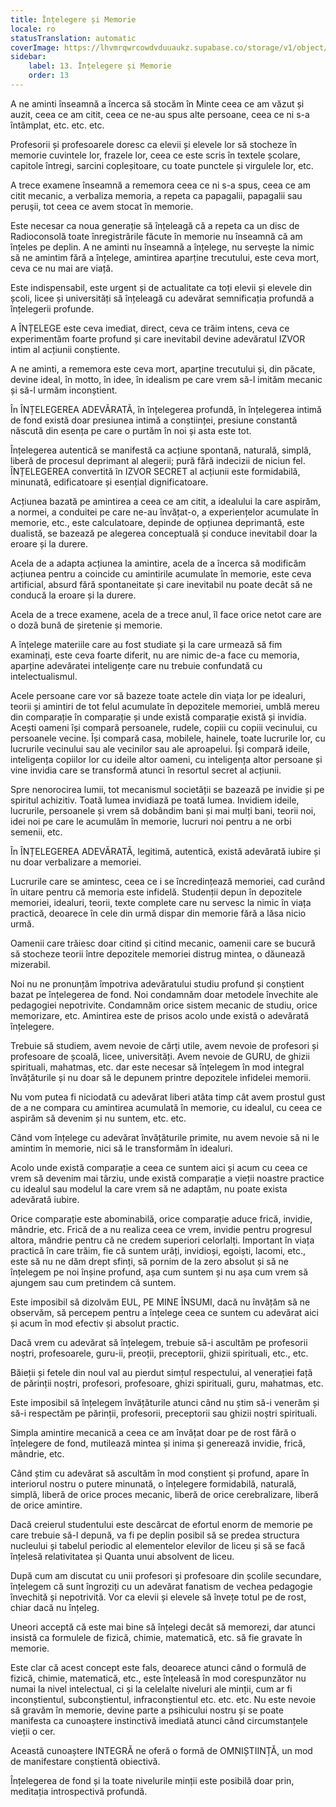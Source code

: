 ```yaml
---
title: Înțelegere și Memorie
locale: ro
statusTranslation: automatic
coverImage: https://lhvmrqwrcowdvduuaukz.supabase.co/storage/v1/object/public/strapi-uploads/small_cover-educacion-fundamental.webp-2d51a7828a2b1309555be27f7e2a61a0.webp
sidebar:
    label: 13. Înțelegere și Memorie
    order: 13
---
```

A ne aminti înseamnă a încerca să stocăm în Minte ceea ce am văzut și auzit, ceea ce am citit, ceea ce ne-au spus alte persoane, ceea ce ni s-a întâmplat, etc. etc. etc.

Profesorii și profesoarele doresc ca elevii și elevele lor să stocheze în memorie cuvintele lor, frazele lor, ceea ce este scris în textele școlare, capitole întregi, sarcini copleșitoare, cu toate punctele și virgulele lor, etc.

A trece examene înseamnă a rememora ceea ce ni s-a spus, ceea ce am citit mecanic, a verbaliza memoria, a repeta ca papagalii, papagalii sau peruşii, tot ceea ce avem stocat în memorie.

Este necesar ca noua generație să înțeleagă că a repeta ca un disc de Radioconsolă toate înregistrările făcute în memorie nu înseamnă că am înțeles pe deplin. A ne aminti nu înseamnă a înțelege, nu servește la nimic să ne amintim fără a înțelege, amintirea aparține trecutului, este ceva mort, ceva ce nu mai are viață.

Este indispensabil, este urgent și de actualitate ca toți elevii și elevele din școli, licee și universități să înțeleagă cu adevărat semnificația profundă a înțelegerii profunde.

A ÎNȚELEGE este ceva imediat, direct, ceva ce trăim intens, ceva ce experimentăm foarte profund și care inevitabil devine adevăratul IZVOR intim al acțiunii conștiente.

A ne aminti, a rememora este ceva mort, aparține trecutului și, din păcate, devine ideal, în motto, în idee, în idealism pe care vrem să-l imităm mecanic și să-l urmăm inconștient.

În ÎNȚELEGEREA ADEVĂRATĂ, în înțelegerea profundă, în înțelegerea intimă de fond există doar presiunea intimă a conștiinței, presiune constantă născută din esența pe care o purtăm în noi și asta este tot.

Înțelegerea autentică se manifestă ca acțiune spontană, naturală, simplă, liberă de procesul deprimant al alegerii; pură fără indecizii de niciun fel. ÎNȚELEGEREA convertită în IZVOR SECRET al acțiunii este formidabilă, minunată, edificatoare și esențial dignificatoare.

Acțiunea bazată pe amintirea a ceea ce am citit, a idealului la care aspirăm, a normei, a conduitei pe care ne-au învățat-o, a experiențelor acumulate în memorie, etc., este calculatoare, depinde de opțiunea deprimantă, este dualistă, se bazează pe alegerea conceptuală și conduce inevitabil doar la eroare și la durere.

Acela de a adapta acțiunea la amintire, acela de a încerca să modificăm acțiunea pentru a coincide cu amintirile acumulate în memorie, este ceva artificial, absurd fără spontaneitate și care inevitabil nu poate decât să ne conducă la eroare și la durere.

Acela de a trece examene, acela de a trece anul, îl face orice netot care are o doză bună de șiretenie și memorie.

A înțelege materiile care au fost studiate și la care urmează să fim examinați, este ceva foarte diferit, nu are nimic de-a face cu memoria, aparține adevăratei inteligențe care nu trebuie confundată cu intelectualismul.

Acele persoane care vor să bazeze toate actele din viața lor pe idealuri, teorii și amintiri de tot felul acumulate în depozitele memoriei, umblă mereu din comparație în comparație și unde există comparație există și invidia. Acești oameni își compară persoanele, rudele, copiii cu copiii vecinului, cu persoanele vecine. Își compară casa, mobilele, hainele, toate lucrurile lor, cu lucrurile vecinului sau ale vecinilor sau ale aproapelui. Își compară ideile, inteligența copiilor lor cu ideile altor oameni, cu inteligența altor persoane și vine invidia care se transformă atunci în resortul secret al acțiunii.

Spre nenorocirea lumii, tot mecanismul societății se bazează pe invidie și pe spiritul achizitiv. Toată lumea invidiază pe toată lumea. Invidiem ideile, lucrurile, persoanele și vrem să dobândim bani și mai mulți bani, teorii noi, idei noi pe care le acumulăm în memorie, lucruri noi pentru a ne orbi semenii, etc.

În ÎNȚELEGEREA ADEVĂRATĂ, legitimă, autentică, există adevărată iubire și nu doar verbalizare a memoriei.

Lucrurile care se amintesc, ceea ce i se încredințează memoriei, cad curând în uitare pentru că memoria este infidelă. Studenții depun în depozitele memoriei, idealuri, teorii, texte complete care nu servesc la nimic în viața practică, deoarece în cele din urmă dispar din memorie fără a lăsa nicio urmă.

Oamenii care trăiesc doar citind și citind mecanic, oamenii care se bucură să stocheze teorii între depozitele memoriei distrug mintea, o dăunează mizerabil.

Noi nu ne pronunțăm împotriva adevăratului studiu profund și conștient bazat pe înțelegerea de fond. Noi condamnăm doar metodele învechite ale pedagogiei nepotrivite. Condamnăm orice sistem mecanic de studiu, orice memorizare, etc. Amintirea este de prisos acolo unde există o adevărată înțelegere.

Trebuie să studiem, avem nevoie de cărți utile, avem nevoie de profesori și profesoare de școală, licee, universități. Avem nevoie de GURU, de ghizii spirituali, mahatmas, etc. dar este necesar să înțelegem în mod integral învățăturile și nu doar să le depunem printre depozitele infidelei memorii.

Nu vom putea fi niciodată cu adevărat liberi atâta timp cât avem prostul gust de a ne compara cu amintirea acumulată în memorie, cu idealul, cu ceea ce aspirăm să devenim și nu suntem, etc. etc.

Când vom înțelege cu adevărat învățăturile primite, nu avem nevoie să ni le amintim în memorie, nici să le transformăm în idealuri.

Acolo unde există comparație a ceea ce suntem aici și acum cu ceea ce vrem să devenim mai târziu, unde există comparație a vieții noastre practice cu idealul sau modelul la care vrem să ne adaptăm, nu poate exista adevărată iubire.

Orice comparație este abominabilă, orice comparație aduce frică, invidie, mândrie, etc. Frică de a nu realiza ceea ce vrem, invidie pentru progresul altora, mândrie pentru că ne credem superiori celorlalți. Important în viața practică în care trăim, fie că suntem urâți, invidioși, egoiști, lacomi, etc., este să nu ne dăm drept sfinți, să pornim de la zero absolut și să ne înțelegem pe noi înșine profund, așa cum suntem și nu așa cum vrem să ajungem sau cum pretindem că suntem.

Este imposibil să dizolvăm EUL, PE MINE ÎNSUMI, dacă nu învățăm să ne observăm, să percepem pentru a înțelege ceea ce suntem cu adevărat aici și acum în mod efectiv și absolut practic.

Dacă vrem cu adevărat să înțelegem, trebuie să-i ascultăm pe profesorii noștri, profesoarele, guru-ii, preoții, preceptorii, ghizii spirituali, etc., etc.

Băieții și fetele din noul val au pierdut simțul respectului, al venerației față de părinții noștri, profesori, profesoare, ghizi spirituali, guru, mahatmas, etc.

Este imposibil să înțelegem învățăturile atunci când nu știm să-i venerăm și să-i respectăm pe părinții, profesorii, preceptorii sau ghizii noștri spirituali.

Simpla amintire mecanică a ceea ce am învățat doar pe de rost fără o înțelegere de fond, mutilează mintea și inima și generează invidie, frică, mândrie, etc.

Când știm cu adevărat să ascultăm în mod conștient și profund, apare în interiorul nostru o putere minunată, o înțelegere formidabilă, naturală, simplă, liberă de orice proces mecanic, liberă de orice cerebralizare, liberă de orice amintire.

Dacă creierul studentului este descărcat de efortul enorm de memorie pe care trebuie să-l depună, va fi pe deplin posibil să se predea structura nucleului și tabelul periodic al elementelor elevilor de liceu și să se facă înțelesă relativitatea și Quanta unui absolvent de liceu.

După cum am discutat cu unii profesori și profesoare din școlile secundare, înțelegem că sunt îngroziți cu un adevărat fanatism de vechea pedagogie învechită și nepotrivită. Vor ca elevii și elevele să învețe totul pe de rost, chiar dacă nu înțeleg.

Uneori acceptă că este mai bine să înțelegi decât să memorezi, dar atunci insistă ca formulele de fizică, chimie, matematică, etc. să fie gravate în memorie.

Este clar că acest concept este fals, deoarece atunci când o formulă de fizică, chimie, matematică, etc., este înțeleasă în mod corespunzător nu numai la nivel intelectual, ci și la celelalte niveluri ale minții, cum ar fi inconștientul, subconștientul, infraconștientul etc. etc. etc. Nu este nevoie să gravăm în memorie, devine parte a psihicului nostru și se poate manifesta ca cunoaștere instinctivă imediată atunci când circumstanțele vieții o cer.

Această cunoaștere INTEGRĂ ne oferă o formă de OMNIȘTIINȚĂ, un mod de manifestare conștientă obiectivă.

Înțelegerea de fond și la toate nivelurile minții este posibilă doar prin, meditația introspectivă profundă.

